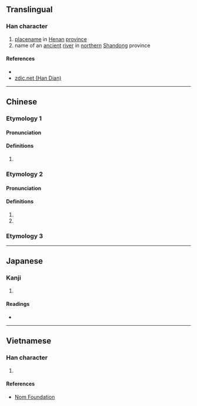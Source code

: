 {{character info/new}}
==Translingual==

===Han character===
{{Han char|rn=85|rad=水|as=11|sn=14|four=36193|canj=EWVF|ids=⿰氵累}}

# [[placename]] in [[Henan]] [[province]]
# name of an [[ancient]] [[river]] in [[northern]] [[Shandong]] province

====References====
* {{Han ref|kx=0647.050|dkj=18169|dj=1057.030|hdz=31723.090|uh=6F2F|ud=28463|bh=BAAA|bd=47786}}
* [http://www.zdic.net/z/1d/js/6F2F.htm zdic.net (Han Dian)]

----

==Chinese==
{{zh-forms}}

===Etymology 1===
====Pronunciation====
{{zh-pron
|m=luò
|c=lok3
|mc=
|oc=
|ma=
|cat=pn
}}

====Definitions====
{{zh-hanzi}}

# {{zh-only|漯河}}
===Etymology 2===
====Pronunciation====
{{zh-pron
|m=tà
|c=taap3
|mc=y
|oc=y
|ma=
|cat=pn
}}

====Definitions====
{{zh-hanzi}}

# {{zh-only|漯漯}}
# {{zh-only|滀漯}}
===Etymology 3===
{{zh-see|濕||wet; an ancient river in Shandong}}
----

==Japanese==

===Kanji===
{{ja-kanji|grade=|rs=水11}}

# {{defn|lang=ja|sort=水11}}

====Readings====
* {{ja-readings|on=[[とう]] (tō), [[るい]] (rui)|kun=}}

----

==Vietnamese==

===Han character===
{{vi-readings|rs=水11| hanviet = nhoè, tháp}}

# {{defn|lang=vi|sort=水11}}

====References====
*[http://nomfoundation.org/common/nom_details.php?codepoint=6f2f Nom Foundation]